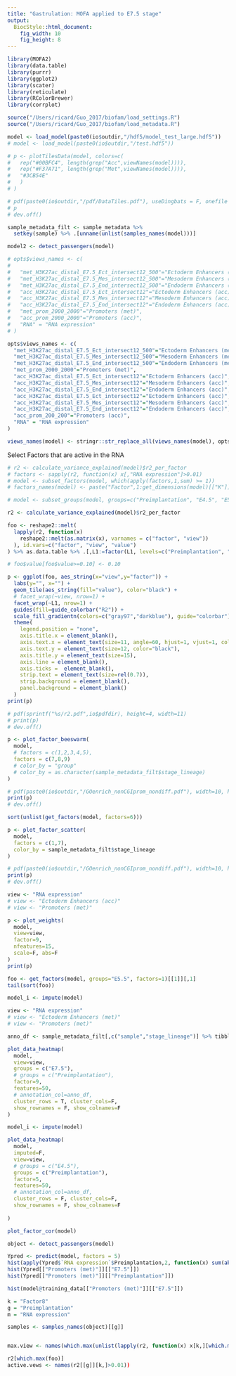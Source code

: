 ```yaml
---
title: "Gastrulation: MOFA applied to E7.5 stage"
output: 
  BiocStyle::html_document: 
    fig_width: 10
    fig_height: 8
---
```



```r
library(MOFA2)
library(data.table)
library(purrr)
library(ggplot2)
library(scater)
library(reticulate)
library(RColorBrewer)
library(corrplot)
```

```r
source("/Users/ricard/Guo_2017/biofam/load_settings.R")
source("/Users/ricard/Guo_2017/biofam/load_metadata.R")
```

<!-- Load pretrained model -->
```r
model <- load_model(paste0(io$outdir,"/hdf5/model_test_large.hdf5"))
# model <- load_model(paste0(io$outdir,"/test.hdf5"))
```

```r
# p <- plotTilesData(model, colors=c(
#   rep("#00BFC4", length(grep("Acc",viewNames(model)))),
#   rep("#F37A71", length(grep("Met",viewNames(model)))),
#   "#3CB54E"
#   )
# )

# pdf(paste0(io$outdir,"/pdf/DataTiles.pdf"), useDingbats = F, onefile = F, width=8, height=10)
# p
# dev.off()
```

<!-- Filter sample metadata -->
```r
sample_metadata_filt <- sample_metadata %>% 
  setkey(sample) %>% .[unname(unlist(samples_names(model)))]
```

```r
model2 <- detect_passengers(model)
```

<!-- Rename views -->
```r
# opts$views_names <- c(
# 
#   "met_H3K27ac_distal_E7.5_Ect_intersect12_500"="Ectoderm Enhancers (met)",
#   "met_H3K27ac_distal_E7.5_Mes_intersect12_500"="Mesoderm Enhancers (met)",
#   "met_H3K27ac_distal_E7.5_End_intersect12_500"="Endoderm Enhancers (met)",
#   "acc_H3K27ac_distal_E7.5_Ect_intersect12"="Ectoderm Enhancers (acc)",
#   "acc_H3K27ac_distal_E7.5_Mes_intersect12"="Mesoderm Enhancers (acc)",
#   "acc_H3K27ac_distal_E7.5_End_intersect12"="Endoderm Enhancers (acc)",
#   "met_prom_2000_2000"="Promoters (met)",
#   "acc_prom_2000_2000"="Promoters (acc)",
#   "RNA" = "RNA expression"
# )

opts$views_names <- c(
  "met_H3K27ac_distal_E7.5_Ect_intersect12_500"="Ectoderm Enhancers (met)",
  "met_H3K27ac_distal_E7.5_Mes_intersect12_500"="Mesoderm Enhancers (met)",
  "met_H3K27ac_distal_E7.5_End_intersect12_500"="Endoderm Enhancers (met)",
  "met_prom_2000_2000"="Promoters (met)",
  "acc_H3K27ac_distal_E7.5_Ect_intersect12"="Ectoderm Enhancers (acc)",
  "acc_H3K27ac_distal_E7.5_Mes_intersect12"="Mesoderm Enhancers (acc)",
  "acc_H3K27ac_distal_E7.5_End_intersect12"="Endoderm Enhancers (acc)",
  "acc_H3K27ac_distal_E7.5_Ect_intersect12"="Ectoderm Enhancers (acc)",
  "acc_H3K27ac_distal_E7.5_Mes_intersect12"="Mesoderm Enhancers (acc)",
  "acc_H3K27ac_distal_E7.5_End_intersect12"="Endoderm Enhancers (acc)",
  "acc_prom_200_200"="Promoters (acc)",
  "RNA" = "RNA expression"
)

views_names(model) <- stringr::str_replace_all(views_names(model), opts$views_names)
```

<!-- Subset factors -->
Select Factors that are active in the RNA
```r
# r2 <- calculate_variance_explained(model)$r2_per_factor
# factors <- sapply(r2, function(x) x[,"RNA expression"]>0.01)
# model <- subset_factors(model, which(apply(factors,1,sum) >= 1))
# factors_names(model) <- paste("Factor",1:get_dimensions(model)[["K"]], sep=" ")
```

<!-- Subset groups -->
```r
# model <- subset_groups(model, groups=c("Preimplantation", "E4.5", "E5.5", "E6.5", "E7.5"))
```

<!-- Calculate variance explained -->
```r
r2 <- calculate_variance_explained(model)$r2_per_factor

foo <- reshape2::melt(
  lapply(r2, function(x)
    reshape2::melt(as.matrix(x), varnames = c("factor", "view"))
  ), id.vars=c("factor", "view", "value")
) %>% as.data.table %>% .[,L1:=factor(L1, levels=c("Preimplantation", "E4.5", "E5.5", "E6.5", "E7.5"))]

# foo$value[foo$value>=0.10] <- 0.10

p <- ggplot(foo, aes_string(x="view",y="factor")) + 
  labs(y="", x="") +
  geom_tile(aes_string(fill="value"), color="black") +
  # facet_wrap(~view, nrow=1) +
  facet_wrap(~L1, nrow=1) +
  guides(fill=guide_colorbar("R2")) +
  scale_fill_gradientn(colors=c("gray97","darkblue"), guide="colorbar") +
  theme(
    legend.position = "none",
    axis.title.x = element_blank(),
    axis.text.x = element_text(size=11, angle=60, hjust=1, vjust=1, color="black"),
    axis.text.y = element_text(size=12, color="black"),
    axis.title.y = element_text(size=15),
    axis.line = element_blank(),
    axis.ticks =  element_blank(),
    strip.text = element_text(size=rel(0.7)),
    strip.background = element_blank(),
    panel.background = element_blank()
  )
print(p)

# pdf(sprintf("%s/r2.pdf",io$pdfdir), height=4, width=11)
# print(p)
# dev.off()
```

```r
p <- plot_factor_beeswarm(
  model, 
  # factors = c(1,2,3,4,5), 
  factors = c(7,8,9)
  # color_by = "group"
  # color_by = as.character(sample_metadata_filt$stage_lineage)
)

# pdf(paste0(io$outdir,"/GOenrich_nonCGIprom_nondiff.pdf"), width=10, height=4, useDingbats = F)
print(p)
# dev.off()
```

```r
sort(unlist(get_factors(model, factors=6)))
```

```r
p <- plot_factor_scatter(
  model, 
  factors = c(1,7), 
  color_by = sample_metadata_filt$stage_lineage
)

# pdf(paste0(io$outdir,"/GOenrich_nonCGIprom_nondiff.pdf"), width=10, height=4, useDingbats = F)
print(p)
# dev.off()
```

```r
view <- "RNA expression"
# view <- "Ectoderm Enhancers (acc)"
# view <- "Promoters (met)"

p <- plot_weights(
  model, 
  view=view, 
  factor=9, 
  nfeatures=15, 
  scale=F, abs=F
)
print(p)
```

```r
foo <- get_factors(model, groups="E5.5", factors=1)[[1]][,1]
tail(sort(foo))
```

```r
model_i <- impute(model)
```

```r

view <- "RNA expression"
# view <- "Ectoderm Enhancers (met)"
# view <- "Promoters (met)"

anno_df <- sample_metadata_filt[,c("sample","stage_lineage")] %>% tibble::column_to_rownames("sample")

plot_data_heatmap(
  model,
  view=view, 
  groups = c("E7.5"),
  # groups = c("Preimplantation"),
  factor=9, 
  features=50,
  # annotation_col=anno_df,
  cluster_rows = T, cluster_cols=F,
  show_rownames = F, show_colnames=F
)
```

```r
model_i <- impute(model)
```

```r
plot_data_heatmap(
  model,
  imputed=F,
  view=view, 
  # groups = c("E4.5"),
  groups = c("Preimplantation"),
  factor=5, 
  features=50,
  # annotation_col=anno_df,
  cluster_rows = F, cluster_cols=F,
  show_rownames = F, show_colnames=F
  
)
```

```r
plot_factor_cor(model)
```

```r
object <- detect_passengers(model)
```


```r
Ypred <- predict(model, factors = 5)
hist(apply(Ypred$`RNA expression`$Preimplantation,2, function(x) sum(abs(x))))
hist(Ypred[["Promoters (met)"]][["E7.5"]])
hist(Ypred[["Promoters (met)"]][["Preimplantation"]])

hist(model@training_data[["Promoters (met)"]][["E7.5"]])
```

```r
k = "Factor8"
g = "Preimplantation"
m = "RNA expression"

samples <- samples_names(object)[[g]]


max.view <- names(which.max(unlist(lapply(r2, function(x) x[k,][which.max(x[k,])]))))

r2[which.max(foo)]
active.vews <- names(r2[[g]][k,]>0.01))
  
```


